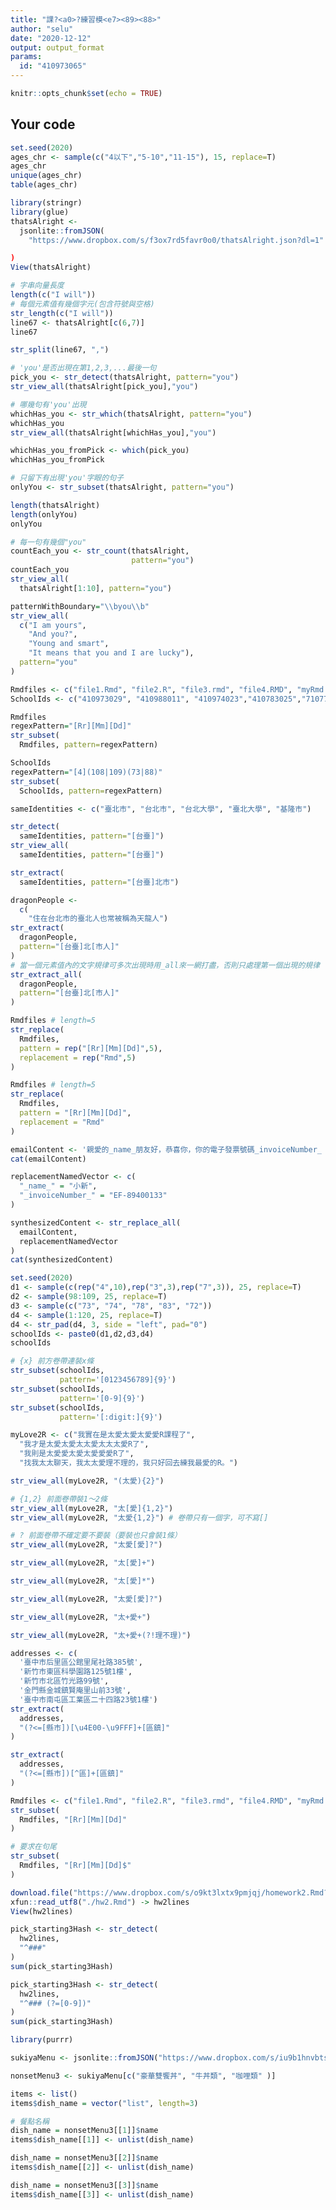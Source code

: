 ---
title: "課?<a0>?練習模<e7><89><88>"
author: "selu"
date: "2020-12-12"
output: output_format
params:
  id: "410973065"
---

```{r setup, include=FALSE}
knitr::opts_chunk$set(echo = TRUE)
```

## Your code

```{r}
set.seed(2020)
ages_chr <- sample(c("4以下","5-10","11-15"), 15, replace=T)
ages_chr
unique(ages_chr)
table(ages_chr)
```

```{r}
library(stringr)
library(glue)
thatsAlright <- 
  jsonlite::fromJSON(
    "https://www.dropbox.com/s/f3ox7rd5favr0o0/thatsAlright.json?dl=1"
```


```{r}
)
View(thatsAlright)
```

```{r}
# 字串向量長度
length(c("I will"))
# 每個元素值有幾個字元(包含符號與空格)
str_length(c("I will"))
line67 <- thatsAlright[c(6,7)]
line67
```
```{r}
str_split(line67, ",")
```
```{r}
# 'you'是否出現在第1,2,3,...最後一句
pick_you <- str_detect(thatsAlright, pattern="you")
str_view_all(thatsAlright[pick_you],"you")
```
```{r}
# 哪幾句有'you'出現
whichHas_you <- str_which(thatsAlright, pattern="you")
whichHas_you
str_view_all(thatsAlright[whichHas_you],"you")
```
```{r}
whichHas_you_fromPick <- which(pick_you)
whichHas_you_fromPick
```
```{r}
# 只留下有出現'you'字眼的句子
onlyYou <- str_subset(thatsAlright, pattern="you")

length(thatsAlright)
length(onlyYou)
onlyYou
```
```{r}
# 每一句有幾個"you"
countEach_you <- str_count(thatsAlright,
                           pattern="you")
countEach_you
str_view_all(
  thatsAlright[1:10], pattern="you")
```
```{r}
patternWithBoundary="\\byou\\b"
str_view_all(
  c("I am yours",
    "And you?",
    "Young and smart", 
    "It means that you and I are lucky"),
  pattern="you"
)
```
```{r}
Rmdfiles <- c("file1.Rmd", "file2.R", "file3.rmd", "file4.RMD", "myRmd.R")
SchoolIds <- c("410973029", "410988011", "410974023","410783025","710773022","410788021","410673124","410873051","49988001")
```

```{r}
Rmdfiles
regexPattern="[Rr][Mm][Dd]"
str_subset(
  Rmdfiles, pattern=regexPattern)
```
```{r}
SchoolIds
regexPattern="[4](108|109)(73|88)"
str_subset(
  SchoolIds, pattern=regexPattern)
```
```{r}
sameIdentities <- c("臺北市", "台北市", "台北大學", "臺北大學", "基隆市")

str_detect(
  sameIdentities, pattern="[台臺]")
str_view_all(
  sameIdentities, pattern="[台臺]")
```
```{r}
str_extract(
  sameIdentities, pattern="[台臺]北市")
```

```{r}
dragonPeople <-
  c(
    "住在台北市的臺北人也常被稱為天龍人")
str_extract(
  dragonPeople,
  pattern="[台臺]北[市人]"
)
# 當一個元素值內的文字規律可多次出現時用_all來一網打盡，否則只處理第一個出現的規律
str_extract_all(
  dragonPeople,
  pattern="[台臺]北[市人]"
)
```
```{r}
Rmdfiles # length=5
str_replace(
  Rmdfiles,
  pattern = rep("[Rr][Mm][Dd]",5),
  replacement = rep("Rmd",5)
)
```
```{r}
Rmdfiles # length=5
str_replace(
  Rmdfiles,
  pattern = "[Rr][Mm][Dd]",
  replacement = "Rmd"
)
```
```{r}
emailContent <- '親愛的_name_朋友好，恭喜你，你的電子發票號碼_invoiceNumber_ 差點中獎。'
cat(emailContent)
```
```{r}
replacementNamedVector <- c(
  "_name_" = "小新",
  "_invoiceNumber_" = "EF-89400133"
)

synthesizedContent <- str_replace_all(
  emailContent,
  replacementNamedVector
)
cat(synthesizedContent)
```
```{r}
set.seed(2020)
d1 <- sample(c(rep("4",10),rep("3",3),rep("7",3)), 25, replace=T)
d2 <- sample(98:109, 25, replace=T)
d3 <- sample(c("73", "74", "78", "83", "72"))
d4 <- sample(1:120, 25, replace=T)
d4 <- str_pad(d4, 3, side = "left", pad="0")
schoolIds <- paste0(d1,d2,d3,d4)
schoolIds
```
```{r}
# {x} 前方卷帶連裝x條
str_subset(schoolIds,
           pattern='[0123456789]{9}')
str_subset(schoolIds,
           pattern='[0-9]{9}')
str_subset(schoolIds,
           pattern='[:digit:]{9}')
```
```{r}
myLove2R <- c("我實在是太愛太愛太愛愛R課程了",
  "我才是太愛太愛太太愛太太太愛R了",
  "我則是太愛愛太愛太愛愛愛R了",
  "找我太太聊天，我太太愛理不理的，我只好回去練我最愛的R。")
```
```{r}
str_view_all(myLove2R, "(太愛){2}")
```
```{r}
# {1,2} 前面卷帶裝1～2條 
str_view_all(myLove2R, "太[愛]{1,2}")
str_view_all(myLove2R, "太愛{1,2}") # 卷帶只有一個字，可不寫[]

# ? 前面卷帶不確定要不要裝（要裝也只會裝1條）
str_view_all(myLove2R, "太愛[愛]?")
```
```{r}
str_view_all(myLove2R, "太[愛]+")
```
```{r}
str_view_all(myLove2R, "太[愛]*")
```
```{r}
str_view_all(myLove2R, "太愛[愛]?")
```
```{r}
str_view_all(myLove2R, "太+愛+")
```
```{r}
str_view_all(myLove2R, "太+愛+(?!理不理)")
```
```{r}
addresses <- c(
  '臺中市后里區公館里尾社路385號',
  '新竹市東區科學園路125號1樓',
  '新竹市北區竹光路99號',
  '金門縣金城鎮賢庵里山前33號',
  '臺中市南屯區工業區二十四路23號1樓')
str_extract(
  addresses,
  "(?<=[縣市])[\u4E00-\u9FFF]+[區鎮]"
)
```
```{r}
str_extract(
  addresses,
  "(?<=[縣市])[^區]+[區鎮]"
)
```
```{r}
Rmdfiles <- c("file1.Rmd", "file2.R", "file3.rmd", "file4.RMD", "myRmd.R")
str_subset(
  Rmdfiles, "[Rr][Mm][Dd]"
)

# 要求在句尾
str_subset(
  Rmdfiles, "[Rr][Mm][Dd]$"
)
```
```{r}
download.file("https://www.dropbox.com/s/o9kt3lxtx9pmjqj/homework2.Rmd?dl=1", destfile = "./hw2.Rmd", mode="wb")
xfun::read_utf8("./hw2.Rmd") -> hw2lines
View(hw2lines)
```
```{r}
pick_starting3Hash <- str_detect(
  hw2lines,
  "^###"
)
sum(pick_starting3Hash)
```
```{r}
pick_starting3Hash <- str_detect(
  hw2lines,
  "^### (?=[0-9])"
)
sum(pick_starting3Hash)
```
```{r}
library(purrr)
```
```{r}
sukiyaMenu <- jsonlite::fromJSON("https://www.dropbox.com/s/iu9b1hnvbtss83q/sukiyaMenu.json?dl=1")

nonsetMenu3 <- sukiyaMenu[c("豪華雙饗丼", "牛丼類", "咖哩類" )]
```
```{r}
items <- list()
items$dish_name = vector("list", length=3)
```
```{r}
# 餐點名稱
dish_name = nonsetMenu3[[1]]$name
items$dish_name[[1]] <- unlist(dish_name)

dish_name = nonsetMenu3[[2]]$name
items$dish_name[[2]] <- unlist(dish_name)

dish_name = nonsetMenu3[[3]]$name
items$dish_name[[3]] <- unlist(dish_name)
```

